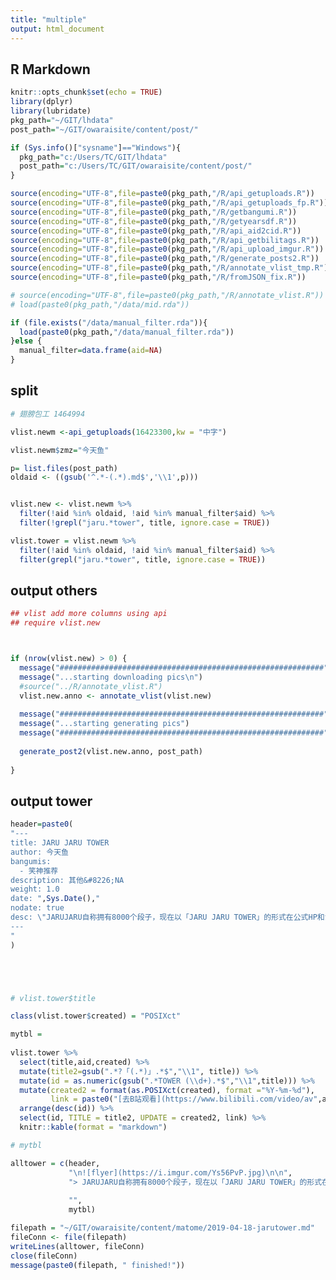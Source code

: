 ```yaml
---
title: "multiple"
output: html_document
---
```


## R Markdown


```r
knitr::opts_chunk$set(echo = TRUE)
library(dplyr)
library(lubridate)
pkg_path="~/GIT/lhdata"
post_path="~/GIT/owaraisite/content/post/"

if (Sys.info()["sysname"]=="Windows"){
  pkg_path="c:/Users/TC/GIT/lhdata"
  post_path="c:/Users/TC/GIT/owaraisite/content/post/"
}

source(encoding="UTF-8",file=paste0(pkg_path,"/R/api_getuploads.R"))
source(encoding="UTF-8",file=paste0(pkg_path,"/R/api_getuploads_fp.R"))
source(encoding="UTF-8",file=paste0(pkg_path,"/R/getbangumi.R"))
source(encoding="UTF-8",file=paste0(pkg_path,"/R/getyearsdf.R"))
source(encoding="UTF-8",file=paste0(pkg_path,"/R/api_aid2cid.R"))
source(encoding="UTF-8",file=paste0(pkg_path,"/R/api_getbilitags.R"))
source(encoding="UTF-8",file=paste0(pkg_path,"/R/api_upload_imgur.R"))
source(encoding="UTF-8",file=paste0(pkg_path,"/R/generate_posts2.R"))
source(encoding="UTF-8",file=paste0(pkg_path,"/R/annotate_vlist_tmp.R"))
source(encoding="UTF-8",file=paste0(pkg_path,"/R/fromJSON_fix.R"))

# source(encoding="UTF-8",file=paste0(pkg_path,"/R/annotate_vlist.R"))
# load(paste0(pkg_path,"/data/mid.rda"))

if (file.exists("/data/manual_filter.rda")){
  load(paste0(pkg_path,"/data/manual_filter.rda"))
}else {
  manual_filter=data.frame(aid=NA)
}
```


## split



```r
# 翅膀包工 1464994

vlist.newm <-api_getuploads(16423300,kw = "中字")

vlist.newm$zmz="今天鱼"

p= list.files(post_path)
oldaid <- ((gsub('^.*-(.*).md$','\\1',p)))


vlist.new <- vlist.newm %>% 
  filter(!aid %in% oldaid, !aid %in% manual_filter$aid) %>%
  filter(!grepl("jaru.*tower", title, ignore.case = TRUE))

vlist.tower = vlist.newm %>%
  filter(!aid %in% oldaid, !aid %in% manual_filter$aid) %>%
  filter(grepl("jaru.*tower", title, ignore.case = TRUE))
```

## output others


```r
## vlist add more columns using api
## require vlist.new



if (nrow(vlist.new) > 0) {
  message("###########################################################")
  message("...starting downloading pics\n")
  #source("../R/annotate_vlist.R")
  vlist.new.anno <- annotate_vlist(vlist.new)
  
  message("###########################################################")
  message("...starting generating pics")
  message("###########################################################")
  
  generate_post2(vlist.new.anno, post_path)
  
}
```




## output tower



```r
header=paste0(
"---
title: JARU JARU TOWER
author: 今天鱼
bangumis: 
  - 笑神推荐
description: 其他&#8226;NA
weight: 1.0
date: ",Sys.Date(),"
nodate: true
desc: \"JARUJARU自称拥有8000个段子，现在以「JARU JARU TOWER」的形式在公式HP和油管每天更新一个。更新一次即是加建一层，居民则是短剧角色：由JARUJARU扮演的奇怪的人。距离「JARU JARU TOWER」建成8000层的2039年11月7日还有二十年。\"
---
"
)





# vlist.tower$title
```


```r

class(vlist.tower$created) = "POSIXct"

mytbl =
  
vlist.tower %>%
  select(title,aid,created) %>%
  mutate(title2=gsub(".*?「(.*)」.*$","\\1", title)) %>%
  mutate(id = as.numeric(gsub(".*TOWER (\\d+).*$","\\1",title))) %>%
  mutate(created2 = format(as.POSIXct(created), format ="%Y-%m-%d"),
         link = paste0("[去B站观看](https://www.bilibili.com/video/av",aid,")")) %>%
  arrange(desc(id)) %>%
  select(id, TITLE = title2, UPDATE = created2, link) %>%
  knitr::kable(format = "markdown")

# mytbl
```


```r
alltower = c(header, 
             "\n![flyer](https://i.imgur.com/Ys56PvP.jpg)\n\n",
             "> JARUJARU自称拥有8000个段子，现在以「JARU JARU TOWER」的形式在公式HP和油管每天更新一个。更新一次即是加建一层，居民则是短剧角色：由JARUJARU扮演的奇怪的人。距离「JARU JARU TOWER」建成8000层的2039年11月7日还有二十年。\n",
             
             "",
             mytbl)

filepath = "~/GIT/owaraisite/content/matome/2019-04-18-jarutower.md"
fileConn <- file(filepath)
writeLines(alltower, fileConn)
close(fileConn)
message(paste0(filepath, " finished!"))
```

